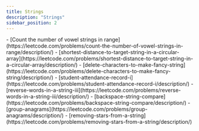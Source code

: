 ```yaml
---
title: Strings
description: "Strings"
sidebar_position: 2
---
```



<Tabs>
  <TabItem value={"Easy"}>
    - [Count the number of vowel strings in range](https://leetcode.com/problems/count-the-number-of-vowel-strings-in-range/description/)
    - [shortest-distance-to-target-string-in-a-circular-array](https://leetcode.com/problems/shortest-distance-to-target-string-in-a-circular-array/description/)
    - [delete-characters-to-make-fancy-string](https://leetcode.com/problems/delete-characters-to-make-fancy-string/description/) 
    - [student-attendance-record-i](https://leetcode.com/problems/student-attendance-record-i/description/)
    - [reverse-words-in-a-string-iii](https://leetcode.com/problems/reverse-words-in-a-string-iii/description/)
    - [backspace-string-compare](https://leetcode.com/problems/backspace-string-compare/description/)
  </TabItem>
  <TabItem value={"Medium"}>
    - [group-anagrams](https://leetcode.com/problems/group-anagrams/description/)
    - [removing-stars-from-a-string](https://leetcode.com/problems/removing-stars-from-a-string/description/)
  </TabItem>
  <TabItem value={"Hard"}>
  </TabItem>
</Tabs>
